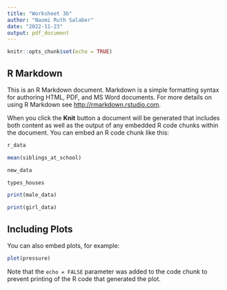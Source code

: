 ---
title: "Worksheet 3b"
author: "Naomi Ruth Salaber"
date: "2022-11-23"
output: pdf_document
---

```{r setup, include=FALSE}
knitr::opts_chunk$set(echo = TRUE)
```

## R Markdown

This is an R Markdown document. Markdown is a simple formatting syntax for authoring HTML, PDF, and MS Word documents. For more details on using R Markdown see <http://rmarkdown.rstudio.com>.

When you click the **Knit** button a document will be generated that includes both content as well as the output of any embedded R code chunks within the document. You can embed an R code chunk like this:

```{r r_data <- data.frame(respondents, sex, fathers_occupation,persons_at_home, siblings_at_school,types_of_houses)}
r_data
```
```{r siblings_at_school <- c(6, 4, 4, 1, 2, 1, 5, 3, 1, 2, 3, 2, 5, 5, 2, 1, 2, 5, 3, 2)}
mean(siblings_at_school)
```


```{r new_data <- r_data(c(3,5),c(2,4))}
new_data
```
```{r types_houses <- types_of_houses}
types_houses
```
```{r male_data <- data.frame(sex, fathers_occupation)subset(male_data, sex == 1 & fathers_occupation == 1)}
print(male_data)
```
```{r girl_data <- data.frame(sex, siblings_at_school) subset(girl_data, sex == 2 & siblings_at_school >= 5)}
print(girl_data)
```

## Including Plots

You can also embed plots, for example:

```{r pressure, echo=FALSE}
plot(pressure)
```

Note that the `echo = FALSE` parameter was added to the code chunk to prevent printing of the R code that generated the plot.

